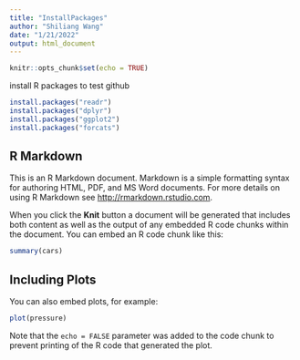 ```yaml
---
title: "InstallPackages"
author: "Shiliang Wang"
date: "1/21/2022"
output: html_document
---
```


```r
knitr::opts_chunk$set(echo = TRUE)
```

############# install R packages to test github

```r
install.packages("readr")
install.packages("dplyr")
install.packages("ggplot2")
install.packages("forcats")
```

## R Markdown

This is an R Markdown document. Markdown is a simple formatting syntax for authoring HTML, PDF, and MS Word documents. For more details on using R Markdown see <http://rmarkdown.rstudio.com>.

When you click the **Knit** button a document will be generated that includes both content as well as the output of any embedded R code chunks within the document. You can embed an R code chunk like this:

```r
summary(cars)
```

## Including Plots

You can also embed plots, for example:

```r
plot(pressure)
```

Note that the `echo = FALSE` parameter was added to the code chunk to prevent printing of the R code that generated the plot.
